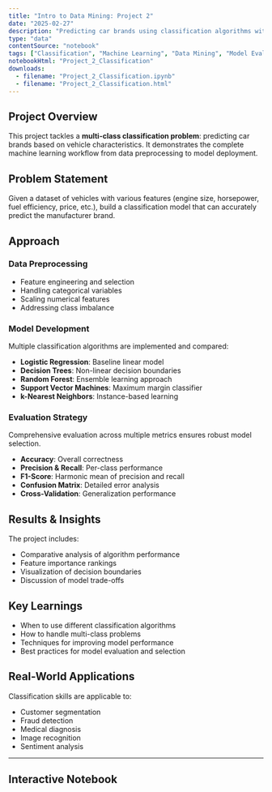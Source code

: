 ```yaml
---
title: "Intro to Data Mining: Project 2"
date: "2025-02-27"
description: "Predicting car brands using classification algorithms with comprehensive model comparison and evaluation."
type: "data"
contentSource: "notebook"
tags: ["Classification", "Machine Learning", "Data Mining", "Model Evaluation", "Project"]
notebookHtml: "Project_2_Classification"
downloads:
  - filename: "Project_2_Classification.ipynb"
  - filename: "Project_2_Classification.html"
---
```


## Project Overview

This project tackles a **multi-class classification problem**: predicting car brands based on vehicle characteristics. It demonstrates the complete machine learning workflow from data preprocessing to model deployment.

## Problem Statement

Given a dataset of vehicles with various features (engine size, horsepower, fuel efficiency, price, etc.), build a classification model that can accurately predict the manufacturer brand.

## Approach

### Data Preprocessing
- Feature engineering and selection
- Handling categorical variables
- Scaling numerical features
- Addressing class imbalance

### Model Development
Multiple classification algorithms are implemented and compared:
- **Logistic Regression**: Baseline linear model
- **Decision Trees**: Non-linear decision boundaries
- **Random Forest**: Ensemble learning approach
- **Support Vector Machines**: Maximum margin classifier
- **k-Nearest Neighbors**: Instance-based learning

### Evaluation Strategy

<Callout type="success">
Comprehensive evaluation across multiple metrics ensures robust model selection.
</Callout>

- **Accuracy**: Overall correctness
- **Precision & Recall**: Per-class performance
- **F1-Score**: Harmonic mean of precision and recall
- **Confusion Matrix**: Detailed error analysis
- **Cross-Validation**: Generalization performance

## Results & Insights

The project includes:
- Comparative analysis of algorithm performance
- Feature importance rankings
- Visualization of decision boundaries
- Discussion of model trade-offs

## Key Learnings

- When to use different classification algorithms
- How to handle multi-class problems
- Techniques for improving model performance
- Best practices for model evaluation and selection

## Real-World Applications

Classification skills are applicable to:
- Customer segmentation
- Fraud detection
- Medical diagnosis
- Image recognition
- Sentiment analysis

---

## Interactive Notebook

<NotebookEmbed notebookHtml="Project_2_Classification" title="Classification Project Notebook" />

